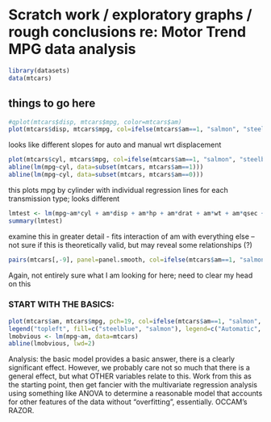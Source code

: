 Scratch work / exploratory graphs / rough conclusions re: Motor Trend MPG data analysis
===================================
```r
library(datasets)
data(mtcars)
```

## things to go here

```r
#qplot(mtcars$disp, mtcars$mpg, color=mtcars$am)
plot(mtcars$disp, mtcars$mpg, col=ifelse(mtcars$am==1, "salmon", "steelblue"), pch=19)
```

looks like different slopes for auto and manual wrt displacement

```r
plot(mtcars$cyl, mtcars$mpg, col=ifelse(mtcars$am==1, "salmon", "steelblue"), pch=19)
abline(lm(mpg~cyl, data=subset(mtcars, mtcars$am==1)))
abline(lm(mpg~cyl, data=subset(mtcars, mtcars$am==0)))
```

this plots mpg by cylinder with individual regression lines for each transmission type; looks different

```r
lmtest <- lm(mpg~am*cyl + am*disp + am*hp + am*drat + am*wt + am*qsec + am*vs + am*gear + am*carb, data=mtcars)
summary(lmtest)
```

examine this in greater detail - fits interaction of am with everything else -- not sure if this is theoretically valid, but may reveal some relationships (?)

```r
pairs(mtcars[,-9], panel=panel.smooth, col=ifelse(mtcars$am==1, "salmon", "steelblue"), pch=19)
```

Again, not entirely sure what I am looking for here; need to clear my head on this

### START WITH THE BASICS:
```r
plot(mtcars$am, mtcars$mpg, pch=19, col=ifelse(mtcars$am==1, "salmon", "steelblue"), xlab="Transmission Type", ylab="Miles per Gallon", main="MPG by Transmission Type")
legend("topleft", fill=c("steelblue", "salmon"), legend=c("Automatic", "Manual"))
lmobvious <- lm(mpg~am, data=mtcars)
abline(lmobvious, lwd=2)
```

Analysis: the basic model provides a basic answer, there is a clearly significant effect.  However, we probably care not so much that there is a general effect, but what OTHER variables relate to this.  Work from this as the starting point, then get fancier with the multivariate regression analysis using something like ANOVA to determine a reasonable model that accounts for other features of the data without "overfitting", essentially.  OCCAM's RAZOR.

